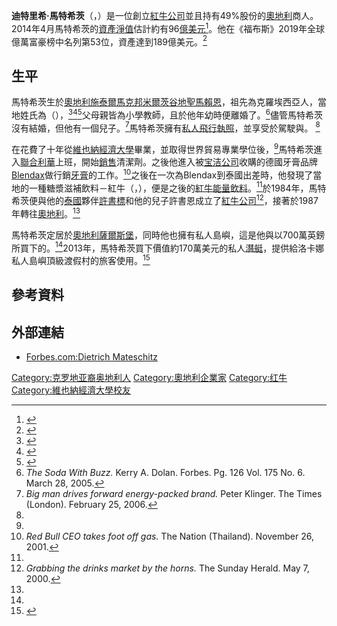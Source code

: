 {{Infobox person
| name   = 迪特里希·馬特希茨
| image        =
| caption      = 迪特里希·馬特希茨，攝於2013年
| image_size   = 
| background   =
| birth_name   = 
| birth_date   = {{birth date and age|1944|05|20|df=yes}}
| birth_place  = [[奧地利|奧地利]][[施泰爾馬克邦|施泰爾馬克邦]][[米爾茨谷地聖馬賴恩|米爾茨谷地聖馬賴恩]]
| nationality = {{AUT}}
| residence   = [[奧地利|奧地利]][[濱湖富施爾|濱湖富施爾]][[薩爾斯堡|薩爾斯堡]]
| death_date   =
| death_place  = 
| alma_mater	= [[維也納經濟大學|維也納經濟大學]]（[[MBA|MBA]]）
| occupation   =  [[紅牛公司|紅牛公司]]創辦人
| years_active =  1987年至今
| networth = {{profit}} 96億美元（2014年4月）<ref name="net worth"/>
| website      = 
| signature    =
| children = 1
}}

'''迪特里希·馬特希茨'''（{{lang-de|Dietrich Mateschitz}}，{{bd|1944年|5月20日|}}）是一位創立[[紅牛公司|紅牛公司]]並且持有49%股份的[[奧地利|奧地利]]商人。2014年4月馬特希茨的[[資產淨值|資產淨值]]估計約有96[[富豪|億]][[美元|美元]]<ref name="net worth">{{en}}{{cite web |url=http://www.forbes.com/profile/dietrich-mateschitz/ |title=Dietrich Mateschitz on Forbes |date=10 April 2014|publisher=[[富比士|富比士]] |accessdate=10 April 2014}}</ref>。他在《福布斯》2019年全球億萬富豪榜中名列第53位，資產達到189億美元。<ref>{{Cite web |url = https://www.forbes.com/profile/dietrich-mateschitz/?list=billionaires#34cfd5306792 | title = #53 Dietrich Mateschitz | publisher = Forbes |language =en |accessdate = 2019-03-24 }}</ref>

==生平==
馬特希茨生於[[奧地利|奧地利]][[施泰爾馬克邦|施泰爾馬克邦]][[米爾茨谷地聖馬賴恩|米爾茨谷地聖馬賴恩]]，祖先為克羅埃西亞人，當地姓氏為（{{lang-hr|Matešić}}），<ref>{{de}}{{cite news  | last = Lauterbach | first = Peter | title = Mateschitz will unbedingt die Nummer eins sein | trans_title = Mateschitz is determined to be number one | publisher = [[世界報_(德國)|世界報 (德國)]] | date=9 March 2010 | url = http://www.welt.de/sport/formel1/article6691304/Mateschitz-will-unbedingt-die-Nummer-eins-sein.html | accessdate = December 28, 2012}}</ref><ref>{{de}}{{cite news  |last=|first=|coauthors=|title=Wenn Milliardäre sich einen Fußballverein gönnen|pages=|publisher=Handelsblatt|date=14 May 2012|url=http://www.welt.de/sport/formel1/article6691304/Mateschitz-will-unbedingt-die-Nummer-eins-sein.html|accessdate=October 18, 2012}}</ref><ref>{{hr}}{{cite news | last = Matić | first = Srećko | title = Poduzetnik hrvatskog podrijetla "dao krila" Vettelu | trans_title = Businessman of Croatian descent "gave wings" to Vettel | publisher = [[德國之聲|德國之聲]] | date=November 16, 2010 | url = http://www.dw-world.de/dw/article/0,,6236400,00.html | accessdate =  December 28, 2012}}</ref>父母親皆為小學教師，且於他年幼時便離婚了。<ref name="Soda">''The Soda With Buzz.'' Kerry A. Dolan. Forbes. Pg. 126 Vol. 175 No. 6. March 28, 2005.</ref>儘管馬特希茨沒有結婚，但他有一個兒子。<ref name="BigMan">''Big man drives forward energy-packed brand.'' Peter Klinger. The Times (London). February 25, 2006.</ref>馬特希茨擁有[[私人飛行執照|私人飛行執照]]，並享受於駕駛{{link-en|達梭獵鷹900|Dassault Falcon 900}}與{{link-en|Piper PA-18|Piper PA-18}}。
<ref name="BigMan"/>

在花費了十年從[[維也納經濟大學|維也納經濟大學]]畢業，並取得世界貿易專業學位後，<ref name="Soda"/>馬特希茨進入[[聯合利華|聯合利華]]上班，開始[[銷售|銷售]]清潔劑。之後他進入被[[宝洁公司|宝洁公司]]收購的德國牙膏品牌[[佳潔士|Blendax]]做行銷[[牙膏|牙膏]]的工作。<ref name="CEO">''Red Bull CEO takes foot off gas.'' The Nation (Thailand). November 26, 2001.</ref>之後在一次為Blendax到泰國出差時，他發現了當地的一種糖漿滋補飲料－紅牛（{{lang-en|Krating Daeng}}，{{lang-th|กระทิงแดง}}），便是之後的[[紅牛能量飲料|紅牛能量飲料]]。<ref name="Soda"/>於1984年，馬特希茨便與他的[[泰國人|泰國]]夥伴[[許書標|許書標]]和他的兒子許書恩成立了[[紅牛公司|紅牛公司]]<ref>''Grabbing the drinks market by the horns.'' The Sunday Herald. May 7, 2000.</ref>，接著於1987年轉往[[奧地利|奧地利]]。<ref name="CEO"/>

馬特希茨定居於[[奧地利|奧地利]][[薩爾斯堡|薩爾斯堡]]，同時他也擁有私人島嶼{{link-en|洛卡娜島|Laucala}}，這是他與{{link-en|富比士家族|Forbes family}}以700萬英鎊所買下的。<ref name="BigMan"/>2013年，馬特希茨買下價值約170萬美元的私人[[潛艇|潛艇]]{{link-en|深水飛行超級獵鷹|DeepFlight Super Falcon}}，提供給洛卡娜私人島嶼頂級渡假村的旅客使用。<ref>{{cite news|url=http://expensiveplaces.com/red-bulls-founder-bought-a-1-7-million-toy/|title=Red Bull's founder bought a $1.7 million toy|first=Rachel|last= Leroy |date= 16 August 2013|publisher=ExpensivePlaces.com|accessdate=15 April 2014}}</ref>

==參考資料==
{{reflist}}
==外部連結==
{{commonscat|Dietrich Mateschitz}}
*[http://www.forbes.com/profile/dietrich-mateschitz/ Forbes.com:Dietrich Mateschitz]

{{紅牛公司}}
{{紅牛車隊}}
{{STR}}
{{艾法托利車隊}}

{{Authority control}}

{{DEFAULTSORT:Mateschitz, Dietrich}}
[[Category:克罗地亚裔奥地利人|Category:克罗地亚裔奥地利人]]
[[Category:奧地利企業家|Category:奧地利企業家]]
[[Category:红牛|Category:红牛]]
[[Category:維也納經濟大學校友|Category:維也納經濟大學校友]]